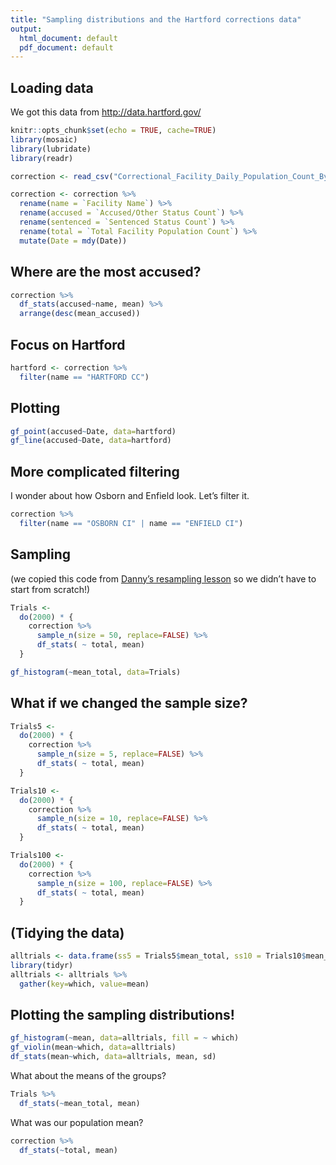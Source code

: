 ```yaml
---
title: "Sampling distributions and the Hartford corrections data"
output:
  html_document: default
  pdf_document: default
---
```


## Loading data

We got this data from [http://data.hartford.gov/](http://data.hartford.gov/)

```r
knitr::opts_chunk$set(echo = TRUE, cache=TRUE)
library(mosaic)
library(lubridate)
library(readr)
```




```r
correction <- read_csv("Correctional_Facility_Daily_Population_Count_By_Facility.csv")

correction <- correction %>%
  rename(name = `Facility Name`) %>%
  rename(accused = `Accused/Other Status Count`) %>%
  rename(sentenced = `Sentenced Status Count`) %>%
  rename(total = `Total Facility Population Count`) %>%
  mutate(Date = mdy(Date))
```


## Where are the most accused?

```r
correction %>%
  df_stats(accused~name, mean) %>%
  arrange(desc(mean_accused))
```

## Focus on Hartford

```r
hartford <- correction %>%
  filter(name == "HARTFORD CC")
```


## Plotting

```r
gf_point(accused~Date, data=hartford)
gf_line(accused~Date, data=hartford)
```

## More complicated filtering

I wonder about how Osborn and Enfield look. Let's filter it. 

```r
correction %>%
  filter(name == "OSBORN CI" | name == "ENFIELD CI")
```


## Sampling 

(we copied this code from [Danny's resampling lesson](https://dtkaplan.shinyapps.io/Tutorial_resampling/) so we didn't have to start from scratch!)

```r
Trials <-   
  do(2000) * {
    correction %>%
      sample_n(size = 50, replace=FALSE) %>%
      df_stats( ~ total, mean)
  }

```

```r
gf_histogram(~mean_total, data=Trials)
```

## What if we changed the sample size?

```r
Trials5 <- 
  do(2000) * {
    correction %>%
      sample_n(size = 5, replace=FALSE) %>%
      df_stats( ~ total, mean)
  }

Trials10 <- 
  do(2000) * {
    correction %>%
      sample_n(size = 10, replace=FALSE) %>%
      df_stats( ~ total, mean)
  }

Trials100 <- 
  do(2000) * {
    correction %>%
      sample_n(size = 100, replace=FALSE) %>%
      df_stats( ~ total, mean)
  }
```

## (Tidying the data)

```r
alltrials <- data.frame(ss5 = Trials5$mean_total, ss10 = Trials10$mean_total, ss100 = Trials100$mean_total)
library(tidyr)
alltrials <- alltrials %>%
  gather(key=which, value=mean)
```

## Plotting the sampling distributions!

```r
gf_histogram(~mean, data=alltrials, fill = ~ which)
gf_violin(mean~which, data=alltrials)
df_stats(mean~which, data=alltrials, mean, sd)
```

What about the means of the groups?
 
```r
Trials %>%
  df_stats(~mean_total, mean)
```

What was our population mean?
```r
correction %>%
  df_stats(~total, mean)
```


